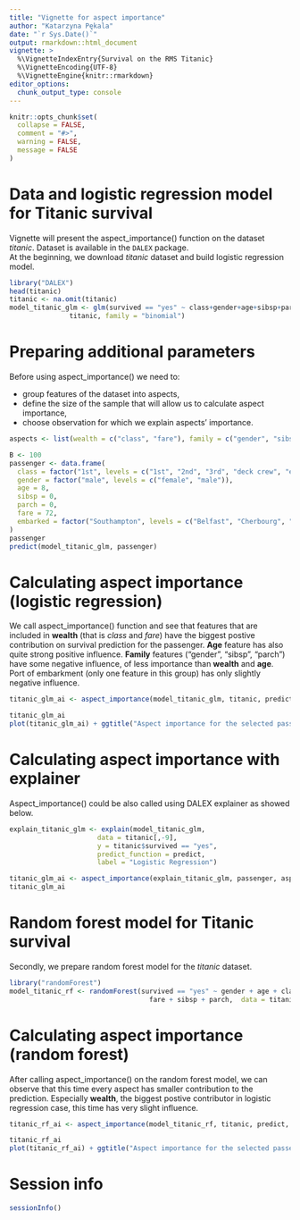 ```yaml
---
title: "Vignette for aspect importance"
author: "Katarzyna Pękala"
date: "`r Sys.Date()`"
output: rmarkdown::html_document
vignette: >
  %\VignetteIndexEntry{Survival on the RMS Titanic}
  %\VignetteEncoding{UTF-8}
  %\VignetteEngine{knitr::rmarkdown}
editor_options: 
  chunk_output_type: console
---
```


```r
knitr::opts_chunk$set(
  collapse = FALSE,
  comment = "#>",
  warning = FALSE,
  message = FALSE
)
```

# Data and logistic regression model for Titanic survival

Vignette will present the aspect_importance() function on the dataset *titanic*. Dataset is available in the `DALEX` package.  
At the beginning, we download *titanic* dataset and build logistic regression model.

```r
library("DALEX")
head(titanic)
titanic <- na.omit(titanic)
model_titanic_glm <- glm(survived == "yes" ~ class+gender+age+sibsp+parch+fare+embarked,
               titanic, family = "binomial")

```

#  Preparing additional parameters

Before using aspect_importance() we need to:

* group features of the dataset into aspects, 
* define the size of the sample that will allow us to calculate aspect importance,
* choose observation for which we explain aspects' importance.


```r
aspects <- list(wealth = c("class", "fare"), family = c("gender", "sibsp", "parch"), age = "age", embarked = "embarked")

B <- 100
passenger <- data.frame(
  class = factor("1st", levels = c("1st", "2nd", "3rd", "deck crew", "engineering crew", "restaurant staff", "victualling crew")),
  gender = factor("male", levels = c("female", "male")),
  age = 8,
  sibsp = 0,
  parch = 0,
  fare = 72,
  embarked = factor("Southampton", levels = c("Belfast", "Cherbourg", "Queenstown", "Southampton"))
)
passenger
predict(model_titanic_glm, passenger)

```

# Calculating aspect importance (logistic regression)

We call aspect_importance() function and see that features that are included in **wealth** (that is *class* and *fare*) have the biggest postive contribution on survival prediction for the passenger. **Age** feature has also quite strong positive influence. **Family** features ("gender", "sibsp", "parch") have some negative influence, of less importance than **wealth** and **age**. Port of embarkment (only one feature in this group) has only slightly negative influence.


```r
titanic_glm_ai <- aspect_importance(model_titanic_glm, titanic, predict, passenger, aspects, 100)

titanic_glm_ai
plot(titanic_glm_ai) + ggtitle("Aspect importance for the selected passenger (logistic regression)")
```


# Calculating aspect importance with explainer

Aspect_importance() could be also called using DALEX explainer as showed below.

```r
explain_titanic_glm <- explain(model_titanic_glm, 
                      data = titanic[,-9],
                      y = titanic$survived == "yes", 
                      predict_function = predict,
                      label = "Logistic Regression")

titanic_glm_ai <- aspect_importance(explain_titanic_glm, passenger, aspects, 100)
titanic_glm_ai

```

# Random forest model for Titanic survival

Secondly, we prepare random forest model for the *titanic* dataset.

```r
library("randomForest")
model_titanic_rf <- randomForest(survived == "yes" ~ gender + age + class + embarked +
                                   fare + sibsp + parch,  data = titanic)

```

# Calculating aspect importance (random forest)

After calling aspect_importance() on the random forest model, we can observe that this time every aspect has smaller contribution to the prediction. Especially **wealth**, the biggest postive contributor in logistic regression case, this time has very slight influence.

```r
titanic_rf_ai <- aspect_importance(model_titanic_rf, titanic, predict, passenger, aspects, 100)

titanic_rf_ai
plot(titanic_rf_ai) + ggtitle("Aspect importance for the selected passenger (random forest)")
```

# Session info

```r
sessionInfo()
```
